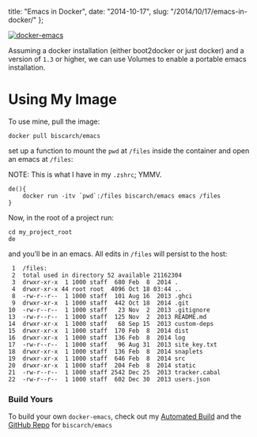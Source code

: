   title: "Emacs in Docker",
  date: "2014-10-17",
  slug: "/2014/10/17/emacs-in-docker/"
};

[![docker-emacs](http://res.cloudinary.com/diqzbm8lz/image/upload/v1428611480/docker-emacs_rscg2o.png)](http://res.cloudinary.com/diqzbm8lz/image/upload/v1428611480/docker-emacs_rscg2o.png)

Assuming a docker installation (either boot2docker or just
docker) and a version of `1.3` or higher, we can use Volumes
to enable a portable emacs installation.

# Using My Image

To use mine, pull the image:

```
docker pull biscarch/emacs
```

set up a function to mount the `pwd` at `/files` inside the
container and open an emacs at `/files`:

NOTE: This is what I have in my `.zshrc`; YMMV.

```
de(){
    docker run -itv `pwd`:/files biscarch/emacs emacs /files
}
```

Now, in the root of a project run:

```
cd my_project_root
de
```

and you’ll be in an emacs. All edits in `/files` will
persist to the host:

```
 1  /files:
 2  total used in directory 52 available 21162304
 3  drwxr-xr-x  1 1000 staff  680 Feb  8  2014 .
 4  drwxr-xr-x 44 root root  4096 Oct 18 03:44 ..
 8  -rw-r--r--  1 1000 staff  101 Aug 16  2013 .ghci
 9  drwxr-xr-x  1 1000 staff  442 Oct 18  2014 .git
10  -rw-r--r--  1 1000 staff   23 Nov  2  2013 .gitignore
13  -rw-r--r--  1 1000 staff  125 Nov  2  2013 README.md
14  drwxr-xr-x  1 1000 staff   68 Sep 15  2013 custom-deps
15  drwxr-xr-x  1 1000 staff  170 Feb  8  2014 dist
16  drwxr-xr-x  1 1000 staff  136 Feb  8  2014 log
17  -rw-r--r--  1 1000 staff   96 Aug 31  2013 site_key.txt
18  drwxr-xr-x  1 1000 staff  136 Feb  8  2014 snaplets
19  drwxr-xr-x  1 1000 staff  646 Feb  8  2014 src
20  drwxr-xr-x  1 1000 staff  204 Feb  8  2014 static
21  -rw-r--r--  1 1000 staff 2542 Dec 25  2013 tracker.cabal
22  -rw-r--r--  1 1000 staff  602 Dec 30  2013 users.json
```

### Build Yours

To build your own `docker-emacs`, check out my
[Automated Build](https://registry.hub.docker.com/u/biscarch/emacs/)
and the
[GitHub Repo](https://github.com/ChristopherBiscardi/docker-emacs)
for `biscarch/emacs`
